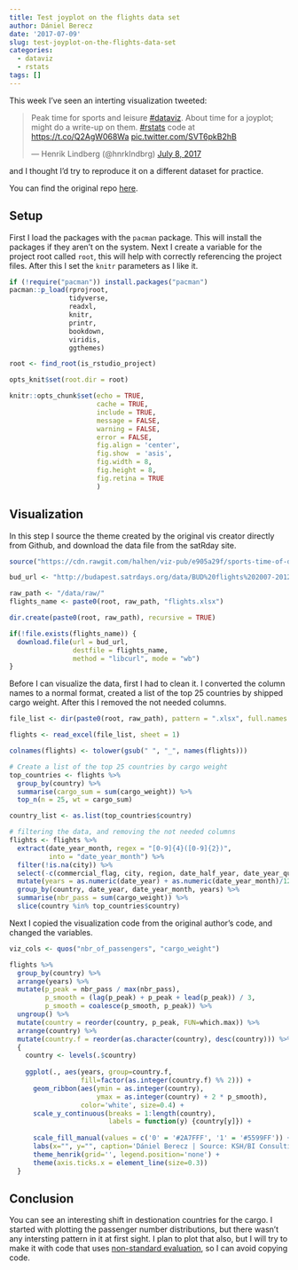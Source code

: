 ```yaml
---
title: Test joyplot on the flights data set
author: Dániel Berecz
date: '2017-07-09'
slug: test-joyplot-on-the-flights-data-set
categories:
  - dataviz
  - rstats
tags: []
---
```


This week I've seen an interting visualization tweeted:

<blockquote class="twitter-tweet" data-lang="en"><p lang="en" dir="ltr">Peak time for sports and leisure <a href="https://twitter.com/hashtag/dataviz?src=hash">#dataviz</a>. About time for a joyplot; might do a write-up on them. <a href="https://twitter.com/hashtag/rstats?src=hash">#rstats</a> code at <a href="https://t.co/Q2AgW068Wa">https://t.co/Q2AgW068Wa</a> <a href="https://t.co/SVT6pkB2hB">pic.twitter.com/SVT6pkB2hB</a></p>&mdash; Henrik Lindberg (@hnrklndbrg) <a href="https://twitter.com/hnrklndbrg/status/883675698300420098">July 8, 2017</a></blockquote> <script async src="//platform.twitter.com/widgets.js" charset="utf-8"></script>

and I thought I'd try to reproduce it on a different dataset for practice.

You can find the original repo [here][original].

## Setup

First I load the packages with the `pacman` package. This will install the
packages if they aren't on the system. Next I create a variable for the project
root called `root`, this will help with correctly referencing the project files.
After this I set the `knitr` parameters as I like it.

```r
if (!require("pacman")) install.packages("pacman")
pacman::p_load(rprojroot,
               tidyverse,
               readxl,
               knitr,
               printr,
               bookdown,
               viridis,
               ggthemes)

root <- find_root(is_rstudio_project)

opts_knit$set(root.dir = root)

knitr::opts_chunk$set(echo = TRUE,
                      cache = TRUE,
                      include = TRUE,
                      message = FALSE,
                      warning = FALSE,
                      error = FALSE,
                      fig.align = 'center',
                      fig.show  = 'asis',
                      fig.width = 8,
                      fig.height = 8,
                      fig.retina = TRUE
                      )
```

## Visualization

In this step I source the theme created by the original vis creator directly
from Github, and download the data file from the satRday site.

```r
source("https://cdn.rawgit.com/halhen/viz-pub/e905a29f/sports-time-of-day/henrik.r")

bud_url <- "http://budapest.satrdays.org/data/BUD%20flights%202007-2012%20v2.xlsx"

raw_path <- "/data/raw/"
flights_name <- paste0(root, raw_path, "flights.xlsx")

dir.create(paste0(root, raw_path), recursive = TRUE)

if(!file.exists(flights_name)) {
  download.file(url = bud_url,
                destfile = flights_name,
                method = "libcurl", mode = "wb")
}
```

Before I can visualize the data, first I had to clean it. I converted the column names to a normal format, created a list of the top 25 countries by shipped cargo weight. After this I removed the not needed columns.

```r
file_list <- dir(paste0(root, raw_path), pattern = ".xlsx", full.names = TRUE)

flights <- read_excel(file_list, sheet = 1)

colnames(flights) <- tolower(gsub(" ", "_", names(flights)))

# Create a list of the top 25 countries by cargo weight
top_countries <- flights %>%
  group_by(country) %>%
  summarise(cargo_sum = sum(cargo_weight)) %>%
  top_n(n = 25, wt = cargo_sum)

country_list <- as.list(top_countries$country)

# filtering the data, and removing the not needed columns
flights <- flights %>%
  extract(date_year_month, regex = "[0-9]{4}([0-9]{2})",
          into = "date_year_month") %>%
  filter(!is.na(city)) %>%
  select(-c(commercial_flag, city, region, date_half_year, date_year_quarter, date)) %>%
  mutate(years = as.numeric(date_year) + as.numeric(date_year_month)/12) %>%
  group_by(country, date_year, date_year_month, years) %>%
  summarise(nbr_pass = sum(cargo_weight)) %>%
  slice(country %in% top_countries$country)
```

Next I copied the visualization code from the original author's code, and changed the variables.
```r
viz_cols <- quos("nbr_of_passengers", "cargo_weight")

flights %>%
  group_by(country) %>%
  arrange(years) %>%
  mutate(p_peak = nbr_pass / max(nbr_pass),
         p_smooth = (lag(p_peak) + p_peak + lead(p_peak)) / 3,
         p_smooth = coalesce(p_smooth, p_peak)) %>%
  ungroup() %>%
  mutate(country = reorder(country, p_peak, FUN=which.max)) %>%
  arrange(country) %>%
  mutate(country.f = reorder(as.character(country), desc(country))) %>%
  {
    country <- levels(.$country)
    
    ggplot(., aes(years, group=country.f,
                  fill=factor(as.integer(country.f) %% 2))) +
      geom_ribbon(aes(ymin = as.integer(country),
                      ymax = as.integer(country) + 2 * p_smooth),
                  color='white', size=0.4) +
      scale_y_continuous(breaks = 1:length(country),
                         labels = function(y) {country[y]}) +
      
      scale_fill_manual(values = c('0' = '#2A7FFF', '1' = '#5599FF')) +
      labs(x="", y="", caption='Dániel Berecz | Source: KSH/BI Consulting') +
      theme_henrik(grid='', legend.position='none') +
      theme(axis.ticks.x = element_line(size=0.3))
  }
```

## Conclusion

You can see an interesting shift in destionation countries for the cargo.
I started with plotting the passenger number distributions, but there wasn't any
intersting pattern in it at first sight. I plan to plot that also, but I will try to make it with code that uses [non-standard evaluation][nse], so I can avoid copying code.

[original]: https://github.com/halhen/viz-pub/tree/master/sports-time-of-day
[nse]: http://www.win-vector.com/blog/2017/06/non-standard-evaluation-and-function-composition-in-r/